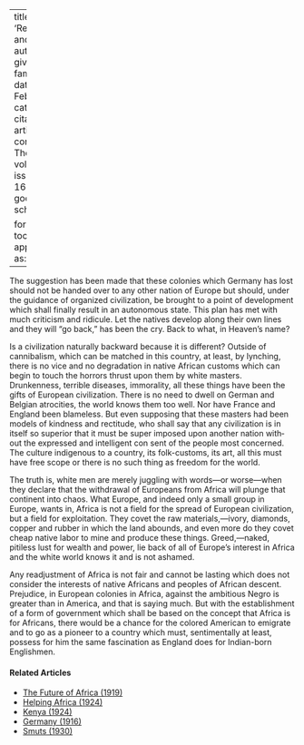 
---
title: 'Reconstruction and Africa'
author:
  - name:
      given: W.E.B.
      family: Du Bois
date: Feb. 1919
categories: 
  - ""
citation: 
  type: article-journal
  container-title: The Crisis
  volume: 17
  issue: 4
  page: 165-166
google-scholar: true

format:
  html:
    toc: false
    appendix-cite-as: display
---


The suggestion has been made that these colonies which Germany has lost should not be handed over to any other nation of Europe but should, under the guidance of organized civilization, be brought to a point of development which shall finally result in an autonomous state. This plan has met with much criticism and ridicule. Let the natives develop along their own lines and they will "go back," has been the cry. Back to what, in Heaven's name?

Is a civilization naturally backward because it is different? Outside of cannibalism, which can be matched in this country, at least, by lynching, there is no vice and no degradation in native African customs which can begin to touch the horrors thrust upon them by white masters. Drunkenness, terrible diseases, immorality, all these things have been the gifts of European civilization. There is no need to dwell on German and Belgian atrocities, the world knows them too well. Nor have France and England been blameless. But even supposing that these masters had been models of kindness and rectitude, who shall say that any civilization is in itself so superior that it must be super­ imposed upon another nation with­ out the expressed and intelligent con­ sent of the people most concerned. The culture indigenous to a country, its folk-customs, its art, all this must have free scope or there is no such thing as freedom for the world.

The truth is, white men are merely juggling with words---or worse---when they declare that the withdrawal of Europeans from Africa will plunge that continent into chaos. What Europe, and indeed only a small group in Europe, wants in, Africa is not a field for the spread of European civilization, but a field for exploita­tion. They covet the raw materials,---ivory, diamonds, copper and rubber in which the land abounds, and even more do they covet cheap native labor to mine and produce these things. Greed,---naked, pitiless lust for wealth and power, lie back of all of Europe's interest in Africa and the white world knows it and is not ashamed.

Any readjustment of Africa is not fair and cannot be lasting which does not consider the interests of native Africans and peoples of African descent. Prejudice, in European colonies in Africa, against the ambitious Negro is greater than in America, and that is saying much. But with the establishment of a form of gov­ernment which shall be based on the concept that Africa is for Africans, there would be a chance for the colored American to emigrate and to go as a pioneer to a country which must, sentimentally at least, possess for him the same fascination as England does for Indian-born English­men.

<!-- Similar articles start here -->
<div  class="clear-wrap"></div>

#### Related Articles

* [The Future of Africa (1919)](/Volumes/17/03/future-of-africa.html)
* [Helping Africa (1924)](/Volumes/28/03/helping_africa.html)
* [Kenya (1924)](/Volumes/27/04/kenya.html)
* [Germany (1916)](/Volumes/11/04/germany.html)
* [Smuts (1930)](/Volumes/37/02/smuts.html)

<!-- Similar articles end here -->